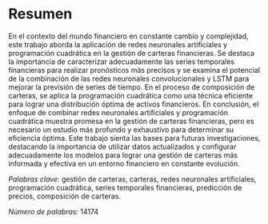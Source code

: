 # Resumen {.unnumbered}

En el contexto del mundo financiero en constante cambio y complejidad, este trabajo aborda la aplicación de redes neuronales artificiales y programación cuadrática en la gestión de carteras financieras. Se destaca la importancia de caracterizar adecuadamente las series temporales financieras para realizar pronósticos más precisos y se examina el potencial de la combinación de las redes neuronales convolucionales y LSTM para mejorar la previsión de series de tiempo. En el proceso de composición de carteras, se aplica la programación cuadrática como una técnica eficiente para lograr una distribución óptima de activos financieros. En conclusión, el enfoque de combinar redes neuronales artificiales y programación cuadrática muestra promesa en la gestión de carteras financieras, pero es necesario un estudio más profundo y exhaustivo para determinar su eficiencia óptima. Este trabajo sienta las bases para futuras investigaciones, destacando la importancia de utilizar datos actualizados y configurar adecuadamente los modelos para lograr una gestión de carteras más informada y efectiva en un entorno financiero en constante evolución.

*Palabras clave:* gestión de carteras, carteras, redes neuronales artificiales, programación cuadrática, series temporales financieras, predicción de precios, composición de carteras.

*Número de palabras:* 14174
